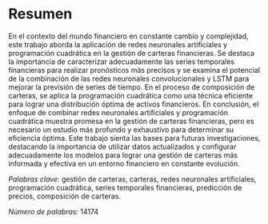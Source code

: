 # Resumen {.unnumbered}

En el contexto del mundo financiero en constante cambio y complejidad, este trabajo aborda la aplicación de redes neuronales artificiales y programación cuadrática en la gestión de carteras financieras. Se destaca la importancia de caracterizar adecuadamente las series temporales financieras para realizar pronósticos más precisos y se examina el potencial de la combinación de las redes neuronales convolucionales y LSTM para mejorar la previsión de series de tiempo. En el proceso de composición de carteras, se aplica la programación cuadrática como una técnica eficiente para lograr una distribución óptima de activos financieros. En conclusión, el enfoque de combinar redes neuronales artificiales y programación cuadrática muestra promesa en la gestión de carteras financieras, pero es necesario un estudio más profundo y exhaustivo para determinar su eficiencia óptima. Este trabajo sienta las bases para futuras investigaciones, destacando la importancia de utilizar datos actualizados y configurar adecuadamente los modelos para lograr una gestión de carteras más informada y efectiva en un entorno financiero en constante evolución.

*Palabras clave:* gestión de carteras, carteras, redes neuronales artificiales, programación cuadrática, series temporales financieras, predicción de precios, composición de carteras.

*Número de palabras:* 14174
